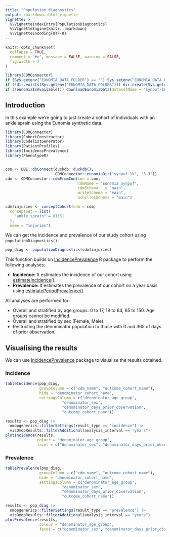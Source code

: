```yaml
---
title: "Population diagnostics"
output: rmarkdown::html_vignette
vignette: >
  %\VignetteIndexEntry{PopulationDiagnostics}
  %\VignetteEngine{knitr::rmarkdown}
  %\VignetteEncoding{UTF-8}
---
```


```r
knitr::opts_chunk$set(
  collapse = TRUE,
  comment = "#>", message = FALSE, warning = FALSE,
  fig.width = 7
)

library(CDMConnector)
if (Sys.getenv("EUNOMIA_DATA_FOLDER") == "") Sys.setenv("EUNOMIA_DATA_FOLDER" = tempdir())
if (!dir.exists(Sys.getenv("EUNOMIA_DATA_FOLDER"))) dir.create(Sys.getenv("EUNOMIA_DATA_FOLDER"))
if (!eunomiaIsAvailable()) downloadEunomiaData(datasetName = "synpuf-1k")
```

## Introduction
In this example we're going to just create a cohort of individuals with an ankle sprain using the Eunomia synthetic data. 

```r
library(CDMConnector)
library(CohortConstructor)
library(CodelistGenerator)
library(PatientProfiles)
library(IncidencePrevalence)
library(PhenotypeR)


con <- DBI::dbConnect(duckdb::duckdb(), 
                      CDMConnector::eunomiaDir("synpuf-1k", "5.3"))
cdm <- CDMConnector::cdmFromCon(con = con, 
                                cdmName = "Eunomia Synpuf",
                                cdmSchema   = "main",
                                writeSchema = "main", 
                                achillesSchema = "main")

cdm$injuries <- conceptCohort(cdm = cdm,
  conceptSet = list(
    "ankle_sprain" = 81151
  ),
  name = "injuries")
```

We can get the incidence and prevalence of our study cohort using `populationDiagnostics()`:
```r
pop_diag <- populationDiagnostics(cdm$injuries)
```

This function builds on [IncidencePrevalence](https://darwin-eu.github.io/IncidencePrevalence/index.html) R package to perform the following analyses:

-   **Incidence:** It estimates the incidence of our cohort using [estimateIncidence()](https://darwin-eu.github.io/IncidencePrevalence/reference/estimateIncidence.html).
-   **Prevalence:** It estimates the prevalence of our cohort on a year basis using [estimatePeriodPrevalence()](https://darwin-eu.github.io/IncidencePrevalence/reference/estimatePeriodPrevalence.html).

All analyses are performed for:

-   Overall and stratified by age groups: 0 to 17, 18 to 64, 65 to 150. Age groups cannot be modified.
-   Overall and stratified by sex (Female, Male).
-   Restricting the denominator population to those with 0 and 365 of days of prior observation.

## Visualising the results
We can use  [IncidencePrevalence](https://darwin-eu.github.io/IncidencePrevalence/index.html) package to visualise the results obtained.

### Incidence
```r
tableIncidence(pop_diag,     
               groupColumn = c("cdm_name", "outcome_cohort_name"),
               hide = "denominator_cohort_name",
               settingsColumn = c("denominator_age_group",
                         "denominator_sex",
                         "denominator_days_prior_observation",
                         "outcome_cohort_name"))
```
```r
results <- pop_diag |> 
  omopgenerics::filterSettings(result_type == "incidence") |>
  visOmopResults::filterAdditional(analysis_interval == "years")
plotIncidence(results,
              colour = "denominator_age_group",
              facet = c("denominator_sex", "denominator_days_prior_observation"))
```


### Prevalence
```r
tablePrevalence(pop_diag,     
               groupColumn = c("cdm_name", "outcome_cohort_name"),
               hide = "denominator_cohort_name",
               settingsColumn = c("denominator_age_group",
                         "denominator_sex",
                         "denominator_days_prior_observation",
                         "outcome_cohort_name"))
```

```r
results <- pop_diag |> 
  omopgenerics::filterSettings(result_type == "prevalence") |>
  visOmopResults::filterAdditional(analysis_interval == "years")
plotPrevalence(results,
               colour = "denominator_age_group",
               facet = c("denominator_sex", "denominator_days_prior_observation"))
```
